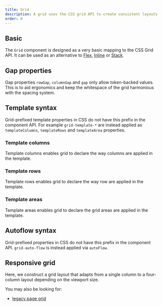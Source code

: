 ```yaml
---
title: Grid
description: A grid uses the CSS grid API to create consistent layouts.
order: 0
---
```




<CodeDocsHeader
	name="@atlaskit/primitives"
	repository="https://bitbucket.org/atlassian/atlassian-frontend-mirror"
	directoryName="primitives"
/>

## Basic

The `Grid` component is designed as a very basic mapping to the CSS Grid API. It can be used as an
alternative to [Flex](/components/primitives/flex), [Inline](/components/primitives/inline) or
[Stack](/components/primitives/stack).

<Example Component={GridBasic} packageName="@atlaskit/primitives/grid" />

## Gap properties

Gap properties `rowGap`, `columnGap` and `gap` only allow token-backed values. This is to aid
ergonomics and keep the whitespace of the grid harmonious with the spacing system.

<Example Component={GridGap} packageName="@atlaskit/primitives/grid" />

## Template syntax

Grid-prefixed template properties in CSS do not have this prefix in the component API. For example
`grid-template-*` are instead applied as `templateColumns`, `templateRows` and `templateArea`
properties.

### Template columns

Template columns enables grid to declare the way columns are applied in the template.

<Example Component={GridTemplate} packageName="@atlaskit/primitives/grid" />

### Template rows

Template rows enables grid to declare the way row are applied in the template.

<Example Component={GridTemplateRow} packageName="@atlaskit/primitives/grid" />

### Template areas

Template areas enables grid to declare the grid areas are applied in the template.

<Example Component={GridTemplateArea} packageName="@atlaskit/primitives/grid" />

## Autoflow syntax

Grid-prefixed properties in CSS do not have this prefix in the component API. `grid-auto-flow` is
instead applied via `autoFlow`.

<Example Component={GridAutoFlow} packageName="@atlaskit/primitives/grid" />

## Responsive grid

Here, we construct a grid layout that adapts from a single column to a four-column layout depending
on the viewport size.

<Example Component={ResponsiveGrid} packageName="@atlaskit/primitives/grid" />

You may also be looking for:

- [legacy page grid](/components/page/grid)
